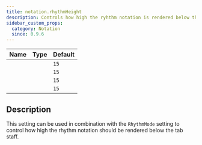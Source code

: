 ```yaml
---
title: notation.rhythmHeight
description: Controls how high the ryhthm notation is rendered below the tab staff
sidebar_custom_props:
  category: Notation
  since: 0.9.6
---
```


<SinceBadge since="0.9.6" />

<table className="table table-striped table-condensed type-table">
    <thead>
        <tr>
          <th>Name</th>
          <th>Type</th>
          <th>Default</th>
        </tr>
    </thead>
    <tbody>
        <tr>
          <td><CodeBadge type="js" name="notation.rhythmHeight" /></td>
          <td><CodeBadge type="js" name="number" /></td>
          <td><code>15</code></td>
        </tr>
        <tr>
          <td><CodeBadge type="json" name="notation.rhythmHeight" /></td>
          <td><CodeBadge type="json" name="number" /></td>
          <td><code>15</code></td>
        </tr>
        <tr>
          <td><CodeBadge type="net" name="Notation.RhythmHeight" /></td>
          <td><CodeBadge type="net" name="double" /></td>
          <td><code>15</code></td>
        </tr>
        <tr>
          <td><CodeBadge type="android" name="notation.rhythmHeight" /></td>
          <td><CodeBadge type="android" name="Double" /></td>
          <td><code>15</code></td>
        </tr>
    </tbody>
</table>

## Description
This setting can be used in combination with the `RhythmMode` setting to control how high the rhythm notation should be rendered below the tab staff.
